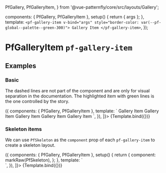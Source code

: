
  PfGallery,
  PfGalleryItem,
} from '@vue-patternfly/core/src/layouts/Gallery';

  components: { PfGallery, PfGalleryItem },
  setup() {
    return { args };
  },
  template: `
    <pf-gallery-item v-bind="args" style="border-color: var(--pf-global--palette--green-300)">
      Gallery Item
    </pf-gallery-item>
  `,
});


<Meta title="Layouts/Gallery Item" component={PfGalleryItem} subcomponents={{PfGallery}} />

# PfGalleryItem `pf-gallery-item`

## Examples

### Basic

The dashed lines are not part of the component and are only for visual separation in the documentation. The highlighted item with green lines is the one controlled by the story.

<Canvas>
  <Story
    name="Basic"
    decorators={[
      () => ({
        components: { PfGallery, PfGalleryItem },
        template: `
          <pf-gallery gutter class="docs-layout-outline">
            <story style="border-color: var(--pf-global--palette--green-300)" />
            <pf-gallery-item>Gallery Item</pf-gallery-item>
            <pf-gallery-item>Gallery Item</pf-gallery-item>
            <pf-gallery-item>Gallery Item</pf-gallery-item>
            <pf-gallery-item>Gallery Item</pf-gallery-item>
            <pf-gallery-item>Gallery Item</pf-gallery-item>
          </pf-gallery>
        `,
      }),
    ]}>
    {Template.bind({})}
  </Story>
</Canvas>

<ArgsTable story="Basic" />

### Skeleton items

We can use `PfSkeleton` as the `component` prop of each `pf-gallery-item` to create a skeleton layout.

<Canvas>
  <Story
    name="Skeleton items"
    args={{
      component: PfSkeleton,
    }}
    decorators={[
      () => ({
        components: { PfGallery, PfGalleryItem },
        setup() {
          return {
            component: markRaw(PfSkeleton),
          };
        },
        template: `
          <!-- storybook wants to transform the root element to a skeleton itself, so we give it a div to play with -->
          <div>
            <pf-gallery gutter>
              <story style="border-color: var(--pf-global--palette--green-300)" />
              <pf-gallery-item :component="component" />
              <pf-gallery-item :component="component" />
              <pf-gallery-item :component="component" />
              <pf-gallery-item :component="component" />
              <pf-gallery-item :component="component" />
            </pf-gallery>
          </div>
        `,
      }),
    ]}>
    {Template.bind({})}
  </Story>
</Canvas>
